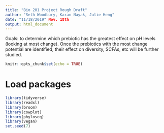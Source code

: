 ```yaml
---
title: "Bio 201 Project Rough Draft"
author: "Seth Woodbury, Karan Nayak, Julie Heng"
date: "11/18/2019" Nov. 18th
output: html_document
---
```


Goals: to determine which prebiotic has the greatest effect on pH levels (looking at most change). Once the prebiotics with the most change potential are identified, their effect on diversity, SCFAs, etc will be further studied.

```r
knitr::opts_chunk$set(echo = TRUE)
```

# Load packages
```r
library(tidyverse)
library(readxl)
library(broom)
library(cowplot)
library(phyloseq)
library(vegan)
set.seed(7)
```

